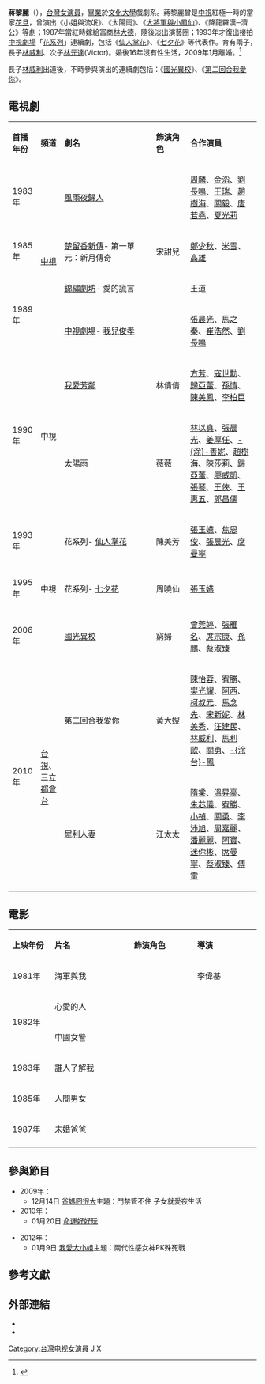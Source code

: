 {{Refimprove|time=2014-12-12T02:53:18+00:00}}
{{藝人
| 姓名 = 蔣黎麗
| 圖片 =
| 英文名 = Lily 
| 類型 = 女演員
| 綽號 = 黎麗姐
| 羅馬拼音 = Chiang Li-Li
| 出生日期 = {{birth date and age|1962|7|20}}
| 出生地點 = {{TWN}}
| 國籍 = {{ROC}}
| 語言 = [[國語|國語]]、[[台語|台語]]
| 教育程度 = [[文化大學|文化大學]]戲劇系
| 職業 = [[演員|演員]]
| 兒女 = 2子
| 出身地 =
| 出道日期 =
| 出道作 =
| 代表作 = 電視劇 <br>[[第二回合我愛你|第二回合我愛你]]<br>[[犀利人妻|犀利人妻]]
| 活躍年代 = 
| 配偶 = {{marriage|林大德|1987|2009|reason=divorced}}
| imdb = 2697662
}}
'''蔣黎麗'''（{{bd|1962年|7月20日}}），[[台灣|台灣]][[女演員|女演員]]，[[畢業|畢業]]於[[文化大學|文化大學]]戲劇系。蔣黎麗曾是[[中視|中視]]紅極一時的當家[[花旦|花旦]]，曾演出《小姐與流氓》、《太陽雨》、《[[大將軍與小鳳仙|大將軍與小鳳仙]]》、《降龍羅漢─濟公》等劇；1987年當紅時嫁給富商[[林大德|林大德]]，隨後淡出演藝圈；1993年才復出接拍[[中視劇場|中視劇場]]「[[花系列|花系列]]」連續劇，包括《[[仙人掌花|仙人掌花]]》、《[[七夕花|七夕花]]》等代表作。育有兩子，長子[[林威利|林威利]]、次子[[林元達|林元達]](Victor)。婚後16年沒有性生活，2009年1月離婚。<ref>{{cite news|url=http://iservice.libertytimes.com.tw/liveNews/news.php?no=191409&type=%E5%BD%B1%E5%8A%87|title=蔣黎麗自爆16年沒性生活 年初已離婚|publisher=[[自由時報|自由時報]]|author=|date=2009年3月17日|accessdate=2009-03-17}}{{dead link|date=2018年4月 |bot=InternetArchiveBot |fix-attempted=yes }}</ref>

長子[[林威利|林威利]]出道後，不時參與演出的連續劇包括：《[[國光異校|國光異校]]》、《[[第二回合我愛你|第二回合我愛你]]》。

==電視劇==
{|class="wikitable" width="70%"
|- style="background:#DE3163; color:	#FFF0F5" align=center
|style="width:10%"|'''首播年份'''||style="width:9%"|'''頻道'''||style="width:38%"|'''劇名'''||style="width:14%"|'''飾演角色'''||style="width:43%"|'''合作演員'''
|-
|rowspan="1"| 1983年 || rowspan="4" |[[中視|中視]]||[[風雨夜歸人|風雨夜歸人]]||  ||[[周麟|周麟]]、[[金滔|金滔]]、[[劉長鳴|劉長鳴]]、[[王瑞|王瑞]]、[[趙樹海|趙樹海]]、[[關毅|關毅]]、[[唐若堯|唐若堯]]、[[夏光莉|夏光莉]]
|-
|rowspan="1"| 1985年 ||[[楚留香新传_(1985年电视剧)|楚留香新傳]]- 第一單元：新月傳奇|| 宋甜兒 ||[[鄭少秋|鄭少秋]]、[[米雪|米雪]]、[[高雄_(演員)|高雄]]
|-
| rowspan="2" | 1989年 ||[[錦繡劇坊|錦繡劇坊]]- 愛的謊言||  ||王道
|-
|[[中視劇場|中視劇場]]- [[我兒俊孝|我兒俊孝]]||  ||[[張晨光|張晨光]]、[[馬之秦|馬之秦]]、[[崔浩然_(演員)|崔浩然]]、[[劉長鳴|劉長鳴]]
|-
|rowspan="2"| 1990年 || rowspan="2" |中視||[[我愛芳鄰_(中視電視劇)|我愛芳鄰]]|| 林倩倩 ||[[方芳|方芳]]、[[寇世勳|寇世勳]]、[[歸亞蕾|歸亞蕾]]、[[孫情|孫情]]、[[陳美鳳_(台灣)|陳美鳳]]、[[李柏巨|李柏巨]]
|-
|太陽雨|| 薇薇 || [[林以真|林以真]]、[[張晨光|張晨光]]、[[姜厚任|姜厚任]]、[[涂善妮|-{涂}-善妮]]、[[趙樹海|趙樹海]]、[[陳莎莉|陳莎莉]]、[[歸亞蕾|歸亞蕾]]、[[廖威凱|廖威凱]]、[[張琴_(演員)|張琴]]、[[王俠_(演員)|王俠]]、[[王惠五|王惠五]]、[[郭昌儒|郭昌儒]]
|-
|rowspan="1"| 1993年 || rowspan="3" |中視||花系列- [[仙人掌花|仙人掌花]]|| 陳美芳 ||[[張玉嬿|張玉嬿]]、[[焦恩俊|焦恩俊]]、[[張晨光|張晨光]]、[[席曼寧|席曼寧]]
|-
|rowspan="1"| 1995年 ||花系列- [[七夕花|七夕花]]|| 周曉仙 ||[[張玉嬿|張玉嬿]]
|-
|rowspan="1"| 2006年 ||[[國光異校|國光異校]]|| 窮婦 ||[[曾莞婷|曾莞婷]]、[[張雁名|張雁名]]、[[庹宗康|庹宗康]]、[[孫鵬_(藝人)|孫鵬]]、[[蔡淑臻|蔡淑臻]]
|-
|rowspan="2"| 2010年 || rowspan="2" |[[台視|台視]]、[[三立都會台|三立都會台]]||[[第二回合我愛你|第二回合我愛你]]|| 黃大嫂 ||[[陳怡蓉|陳怡蓉]]、[[王宥勝|宥勝]]、[[樊光耀|樊光耀]]、[[陳博正|阿西]]、[[柯叔元|柯叔元]]、[[馬念先|馬念先]]、[[宋新妮|宋新妮]]、[[林美秀|林美秀]]、[[汪建民|汪建民]]、[[林威利|林威利]]、[[馬利歐|馬利歐]]、[[關勇|關勇]]、[[涂台鳳|-{涂台}-鳳]]
|-
|[[犀利人妻|犀利人妻]]|| 江太太 || [[隋棠|隋棠]]、[[溫昇豪|溫昇豪]]、[[朱芯儀|朱芯儀]]、[[王宥勝|宥勝]]、[[胡盈禎|小禎]]、[[關勇|關勇]]、[[李沛旭|李沛旭]]、[[周嘉麗|周嘉麗]]、[[潘麗麗|潘麗麗]]、[[吳怡臻|阿寶]]、[[迷你彬|迷你彬]]、[[席曼寧|席曼寧]]、[[蔡淑臻|蔡淑臻]]、[[傅雷_(演員)|傅雷]]
|}

==電影==
{|class="wikitable" style="width:60%"
|- style="background:#DE3163; color:	#FFF0F5" align=center
|style="width:5%"|'''上映年份'''
|style="width:15%"|'''片名'''
|style="width:12%"|'''飾演角色'''
|style="width:12%"|'''導演'''
|-
|1981年
|海軍與我
|
|李偉基
|-
| rowspan="2" |1982年
|心愛的人
|
|
|-
|中國女警
|
|
|-
|1983年
|誰人了解我
|
|
|-
|1985年
|人間男女
|
|
|-
|1987年
|未婚爸爸
|
|
|-
|}

==參與節目==
*2009年：
**12月14日 [[爸媽囧很大|爸媽囧很大]]主題：門禁管不住 子女就愛夜生活
*2010年：
**01月20日 [[命運好好玩|命運好好玩]]

*2012年：
**01月9日 [[我愛大小姐|我愛大小姐]]主題：兩代性感女神PK殊死戰

==參考文獻==
<div style="font-size: 85%">
<references />
</div>

==外部連結==
*{{hkmdb name|60065}}
*{{imdb|2697662}}


[[Category:台灣电视女演員|Category:台灣电视女演員]]
[[Category:中國文化大學校友|J]]
[[Category:蔣姓|X]]